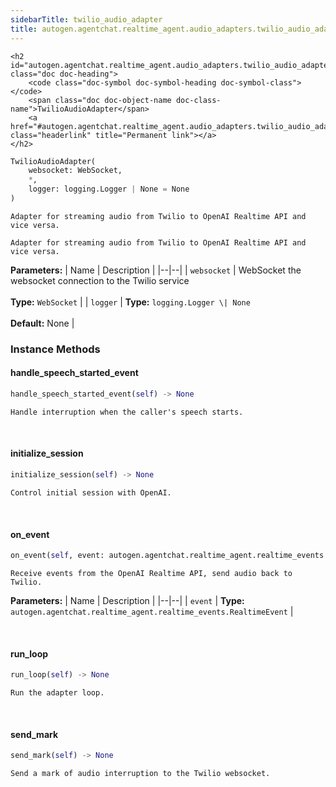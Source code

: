 ```yaml
---
sidebarTitle: twilio_audio_adapter
title: autogen.agentchat.realtime_agent.audio_adapters.twilio_audio_adapter
---
```


    <h2 id="autogen.agentchat.realtime_agent.audio_adapters.twilio_audio_adapter.TwilioAudioAdapter" class="doc doc-heading">
        <code class="doc-symbol doc-symbol-heading doc-symbol-class"></code>
        <span class="doc doc-object-name doc-class-name">TwilioAudioAdapter</span>
        <a href="#autogen.agentchat.realtime_agent.audio_adapters.twilio_audio_adapter.TwilioAudioAdapter" class="headerlink" title="Permanent link"></a>
    </h2>

```python
TwilioAudioAdapter(
    websocket: WebSocket,
    *,
    logger: logging.Logger | None = None
)
```

    Adapter for streaming audio from Twilio to OpenAI Realtime API and vice versa.
    
    Adapter for streaming audio from Twilio to OpenAI Realtime API and vice versa.

<b>Parameters:</b>
| Name | Description |
|--|--|
| `websocket` | WebSocket the websocket connection to the Twilio service<br/><br/>**Type:** `WebSocket` |
| `logger` | **Type:** `logging.Logger \| None`<br/><br/>**Default:** None |

### Instance Methods

<code class="doc-symbol doc-symbol-heading doc-symbol-method"></code>
#### handle_speech_started_event
<a href="#autogen.agentchat.realtime_agent.audio_adapters.twilio_audio_adapter.TwilioAudioAdapter.handle_speech_started_event" class="headerlink" title="Permanent link"></a>

```python
handle_speech_started_event(self) -> None
```

    Handle interruption when the caller's speech starts.

<br />

<code class="doc-symbol doc-symbol-heading doc-symbol-method"></code>
#### initialize_session
<a href="#autogen.agentchat.realtime_agent.audio_adapters.twilio_audio_adapter.TwilioAudioAdapter.initialize_session" class="headerlink" title="Permanent link"></a>

```python
initialize_session(self) -> None
```

    Control initial session with OpenAI.

<br />

<code class="doc-symbol doc-symbol-heading doc-symbol-method"></code>
#### on_event
<a href="#autogen.agentchat.realtime_agent.audio_adapters.twilio_audio_adapter.TwilioAudioAdapter.on_event" class="headerlink" title="Permanent link"></a>

```python
on_event(self, event: autogen.agentchat.realtime_agent.realtime_events.RealtimeEvent) -> None
```

    Receive events from the OpenAI Realtime API, send audio back to Twilio.

<b>Parameters:</b>
| Name | Description |
|--|--|
| `event` | **Type:** `autogen.agentchat.realtime_agent.realtime_events.RealtimeEvent` |

<br />

<code class="doc-symbol doc-symbol-heading doc-symbol-method"></code>
#### run_loop
<a href="#autogen.agentchat.realtime_agent.audio_adapters.twilio_audio_adapter.TwilioAudioAdapter.run_loop" class="headerlink" title="Permanent link"></a>

```python
run_loop(self) -> None
```

    Run the adapter loop.

<br />

<code class="doc-symbol doc-symbol-heading doc-symbol-method"></code>
#### send_mark
<a href="#autogen.agentchat.realtime_agent.audio_adapters.twilio_audio_adapter.TwilioAudioAdapter.send_mark" class="headerlink" title="Permanent link"></a>

```python
send_mark(self) -> None
```

    Send a mark of audio interruption to the Twilio websocket.

<br />